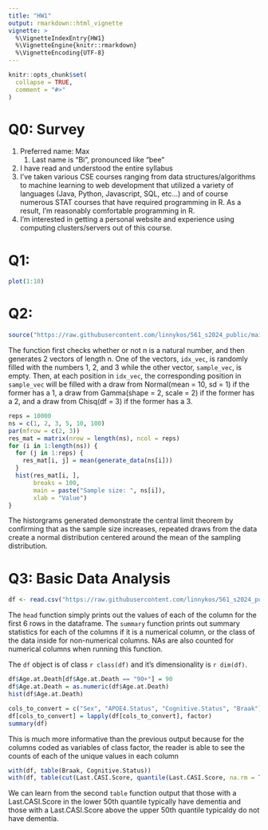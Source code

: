 ```yaml
---
title: "HW1"
output: rmarkdown::html_vignette
vignette: >
  %\VignetteIndexEntry{HW1}
  %\VignetteEngine{knitr::rmarkdown}
  %\VignetteEncoding{UTF-8}
---
```


```r
knitr::opts_chunk$set(
  collapse = TRUE,
  comment = "#>"
)
```

# Q0: Survey

1. Preferred name: Max
    1. Last name is "Bi", pronounced like "bee"
1. I have read and understood the entire syllabus
1. I've taken various CSE courses ranging from data structures/algorithms to machine learning to web development that utilized a variety of languages (Java, Python, Javascript, SQL, etc...) and of course numerous STAT courses that have required programming in R. As a result, I'm reasonably comfortable programming in R.
1. I'm interested in getting a personal website and experience using computing clusters/servers out of this course.

# Q1: 

```r
plot(1:10)
```

# Q2:

```r
source("https://raw.githubusercontent.com/linnykos/561_s2024_public/main/homework1/generate_data.R")
```

The function first checks whether or not n is a natural number, and then generates 2 vectors of length n. One of the vectors, `idx_vec`, is randomly filled with the numbers 1, 2, and 3 while the other vector, `sample_vec`, is empty. Then, at each position in `idx_vec`, the corresponding position in `sample_vec` will be filled with a draw from Normal(mean = 10, sd = 1)  if the former has a 1, a draw from Gamma(shape = 2, scale = 2) if the former has a 2, and a draw from Chisq(df = 3) if the former has a 3.

```r
reps = 10000
ns = c(1, 2, 3, 5, 10, 100)
par(mfrow = c(2, 3))
res_mat = matrix(nrow = length(ns), ncol = reps)
for (i in 1:length(ns)) {
  for (j in 1:reps) {
    res_mat[i, j] = mean(generate_data(ns[i]))
  }
  hist(res_mat[i, ],
       breaks = 100,
       main = paste("Sample size: ", ns[i]),
       xlab = "Value")
}
```

The historgrams generated demonstrate the central limit theorem by confirming that as the sample size increases, repeated draws from the data create a normal distribution centered around the mean of the sampling distribution.

# Q3: Basic Data Analysis

```r
df <- read.csv("https://raw.githubusercontent.com/linnykos/561_s2024_public/main/homework1/sea-ad.csv")
```

The `head` function simply prints out the values of each of the column for the first 6 rows in the dataframe. The `summary` function prints out summary statistics for each of the columns if it is a numerical column, or the class of the data inside for non-numerical columns. NAs are also counted for numerical columns when running this function.

The `df` object is of class `r class(df)` and it's dimensionality is `r dim(df)`.

```r
df$Age.at.Death[df$Age.at.Death == "90+"] = 90
df$Age.at.Death = as.numeric(df$Age.at.Death)
hist(df$Age.at.Death)
```

```r
cols_to_convert = c("Sex", "APOE4.Status", "Cognitive.Status", "Braak")
df[cols_to_convert] = lapply(df[cols_to_convert], factor)
summary(df)
```

This is much more informative than the previous output because for the columns coded as variables of class factor, the reader is able to see the counts of each of the unique values in each column

```r
with(df, table(Braak, Cognitive.Status))
with(df, table(cut(Last.CASI.Score, quantile(Last.CASI.Score, na.rm = TRUE)), Cognitive.Status))
```

We can learn from the second `table` function output that those with a Last.CASI.Score in the lower 50th quantile typically have dementia and those with a Last.CASI.Score above the upper 50th quantile typicaldy do not have dementia.
